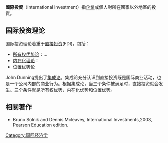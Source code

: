 '''國際投資'''（International Investment）指[[企業|企業]]或個人對所在國家以外地區的投資。

==国际投资理论==
国际投资理论着重于[[直接投资|直接投资]](FDI)，包括：
*[[所有权优势论|所有权优势论]]：...
*[[内在化理论|内在化理论]]：
*位置优势论

John Dunning提出了[[集成论|集成论]]。集成论充分认识到直接投资既是国际商业活动，也是一个公司内部的商业行为。根据集成论，当三个条件被满足时，直接投资就会发生。三个条件就是所有权优势，内在化优势和位置优势。

==相關著作==

*Bruno Solnik and Dennis Mcleavey, International Investments,2003, Pearson Education edition.


[[Category:国际经济学|Category:国际经济学]]

{{Econ-stub}}